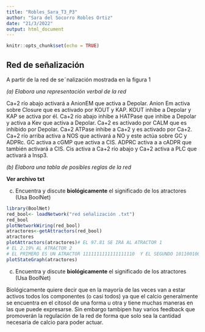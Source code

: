 ---
title: "Robles_Sara_T3_P3"
author: "Sara del Socorro Robles Ortiz"
date: "21/3/2022"
output: html_document
---

```{r setup, include=FALSE}
knitr::opts_chunk$set(echo = TRUE)
```

## Red de señalización
A partir de la red de se˜nalización mostrada en la figura 1

*(a) Elabora una representación verbal de la red*

Ca+2 río abajo activará a AnionEM que activa a Depolar. Anion Em activa sobre Closure 
que es activado por KOUT y KAP. KOUT inhibe a Depolar y KAP  se activa por él. 
Ca+2 río abajo inhibe a HATPase que inhibe a Depolar y activa a Kev que activa a Depolar. 
Ca+2 es activado por CALM que es inhibido por Depolar. Ca+2 ATPase inhibe a Ca+2 y es activado por Ca+2. 
Ca+2 río arriba activa a NOS que activará a NO y este actúa sobre GC y ADPRc. GC activa a cGMP que activa a CIS. ADPRC activa a a cADPR que también activará a CIS. 
Cis activa a Ca+2 río abajo y Ca+2 activa a PLC que activará a Insp3. 

*(b) Elabora una tabla de posibles reglas de la red*

**Ver archivo txt**

(c) Encuentra y discute **biológicamente** el significado de los atractores (Usa BoolNet)



```{r }
library(BoolNet)
red_bool<- loadNetwork("red señalización .txt")
red_bool
plotNetworkWiring(red_bool)
atractores<-getAttractors(red_bool)
atractores
plotAttractors(atractores)# EL 97.81 SE IRÁ AL ATRACTOR 1 
# EL 2.19% AL ATRACTOR 2 
# EL PRIMERO ES UN ATRACTOR 1111111111111111110  Y EL SEGUNDO 1011001001100111000 | 0100110110111111110
plotStateGraph(atractores)
```

(c) Encuentra y discute **biológicamente** el significado de los atractores (Usa BoolNet)

Biológicamente quiere decir que en la mayoría de las veces van a estar activos todos los componentes (o casi todos)  ya que el calcio generalmente se encuentra en el citosol de una forma u otra y tiene muchas maneras en las que puede expresarse. 
Sin embargo tambipen hay varios feedback que promoverán la regulación de la red de forma que solo sea la cantidad necesaria de calcio para poder actuar. 
